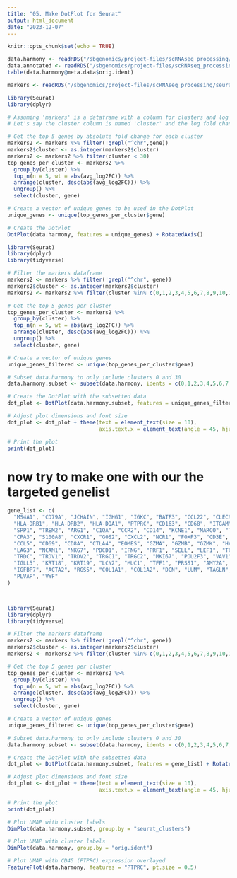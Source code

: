 ```yaml
---
title: "05. Make DotPlot for Seurat"
output: html_document
date: "2023-12-07"
---
```


```r
knitr::opts_chunk$set(echo = TRUE)
```

```r
data.harmony <- readRDS("/sbgenomics/project-files/scRNAseq_processing/seurat_scRNA_filtered_downsampled.harmonyJLW.rds")
data.annotated <- readRDS("/sbgenomics/project-files/scRNAseq_processing/seurat_scRNA_filtered_downsampled.harmonyJLW.annotated.rds")
table(data.harmony@meta.data$orig.ident)

markers <- readRDS("/sbgenomics/project-files/scRNAseq_processing/seurat_scRNA_filtered_downsampled.harmonyJLW.markers.rds")
```

```r
library(Seurat)
library(dplyr)

# Assuming 'markers' is a dataframe with a column for clusters and log fold change
# Let's say the cluster column is named 'cluster' and the log fold change column is named 'avg_logFC'

# Get the top 5 genes by absolute fold change for each cluster
markers2 <- markers %>% filter(!grepl("^chr",gene)) 
markers2$cluster <- as.integer(markers2$cluster)
markers2 <- markers2 %>% filter(cluster < 30)
top_genes_per_cluster <- markers2 %>% 
  group_by(cluster) %>%
  top_n(n = 5, wt = abs(avg_log2FC)) %>%
  arrange(cluster, desc(abs(avg_log2FC))) %>%
  ungroup() %>%
  select(cluster, gene)

# Create a vector of unique genes to be used in the DotPlot
unique_genes <- unique(top_genes_per_cluster$gene)

# Create the DotPlot
DotPlot(data.harmony, features = unique_genes) + RotatedAxis()

```

```r


library(Seurat)
library(dplyr)
library(tidyverse)

# Filter the markers dataframe
markers2 <- markers %>% filter(!grepl("^chr", gene)) 
markers2$cluster <- as.integer(markers2$cluster)
markers2 <- markers2 %>% filter(cluster %in% c(0,1,2,3,4,5,6,7,8,9,10,11,12,13,14,15,16,17,18,19,20,21,22,23,24,25,26,27,28,29))

# Get the top 5 genes per cluster
top_genes_per_cluster <- markers2 %>% 
  group_by(cluster) %>%
  top_n(n = 5, wt = abs(avg_log2FC)) %>%
  arrange(cluster, desc(abs(avg_log2FC))) %>%
  ungroup() %>%
  select(cluster, gene)

# Create a vector of unique genes
unique_genes_filtered <- unique(top_genes_per_cluster$gene)

# Subset data.harmony to only include clusters 0 and 30
data.harmony.subset <- subset(data.harmony, idents = c(0,1,2,3,4,5,6,7,8,9,10,11,12,13,14,15,16,17,18,19,20,21,22,23,24,25,26,27,28,29))

# Create the DotPlot with the subsetted data
dot_plot <- DotPlot(data.harmony.subset, features = unique_genes_filtered) + RotatedAxis()

# Adjust plot dimensions and font size
dot_plot <- dot_plot + theme(text = element_text(size = 10),
                             axis.text.x = element_text(angle = 45, hjust = 1))

# Print the plot
print(dot_plot)

```

# now try to make one with our the targeted genelist

```r

gene_list <- c(
  "MS4A1", "CD79A", "JCHAIN", "IGHG1", "IGKC", "BATF3", "CCL22", "CLEC9A", "ITGAX",
  "HLA-DRB1", "HLA-DRB2", "HLA-DQA1", "PTPRC", "CD163", "CD68", "ITGAM", "APOE",
  "SPP1", "TREM2", "ARG1", "C1QA", "CCR2", "CD14", "KCNE1", "MARCO", "TPSB2", "TPSAB1",
  "CPA3", "S100A8", "CXCR1", "G0S2", "CXCL2", "NCR1", "FOXP3", "CD3E", "CD4", "CCR7",
  "CCL5", "CD69", "CD8A", "CTLA4", "EOMES", "GZMA", "GZMB", "GZMK", "HAVCR2", "KLRC1",
  "LAG3", "NCAM1", "NKG7", "PDCD1", "IFNG", "PRF1", "SELL", "LEF1", "TCF7", "TIGIT",
  "TRDC", "TRDV1", "TRDV2", "TRGC1", "TRGC2", "MKI67", "POU2F3", "VAV1", "TTR", "CHGA",
  "IGLL5", "KRT18", "KRT19", "LCN2", "MUC1", "TFF1", "PRSS1", "AMY2A", "CTRB2", "CD2",
  "IGFBP7", "ACTA2", "RGS5", "COL1A1", "COL1A2", "DCN", "LUM", "TAGLN", "MYL9", "IRF7",
  "PLVAP", "VWF"
)



library(Seurat)
library(dplyr)
library(tidyverse)

# Filter the markers dataframe
markers2 <- markers %>% filter(!grepl("^chr", gene)) 
markers2$cluster <- as.integer(markers2$cluster)
markers2 <- markers2 %>% filter(cluster %in% c(0,1,2,3,4,5,6,7,8,9,10,11,12,13,14,15,16,17,18,19,20,21,22,23,24,25,26,27,28,29))

# Get the top 5 genes per cluster
top_genes_per_cluster <- markers2 %>% 
  group_by(cluster) %>%
  top_n(n = 5, wt = abs(avg_log2FC)) %>%
  arrange(cluster, desc(abs(avg_log2FC))) %>%
  ungroup() %>%
  select(cluster, gene)

# Create a vector of unique genes
unique_genes_filtered <- unique(top_genes_per_cluster$gene)

# Subset data.harmony to only include clusters 0 and 30
data.harmony.subset <- subset(data.harmony, idents = c(0,1,2,3,4,5,6,7,8,9,10,11,12,13,14,15,16,17,18,19,20,21,22,23,24,25,26,27,28,29))

# Create the DotPlot with the subsetted data
dot_plot <- DotPlot(data.harmony.subset, features = gene_list) + RotatedAxis()

# Adjust plot dimensions and font size
dot_plot <- dot_plot + theme(text = element_text(size = 10),
                             axis.text.x = element_text(angle = 45, hjust = 1))

# Print the plot
print(dot_plot)

```

```r

# Plot UMAP with cluster labels
DimPlot(data.harmony.subset, group.by = "seurat_clusters")
```

```r

# Plot UMAP with cluster labels
DimPlot(data.harmony, group.by = "orig.ident")
```

```r


# Plot UMAP with CD45 (PTPRC) expression overlayed
FeaturePlot(data.harmony, features = "PTPRC", pt.size = 0.5)

```

